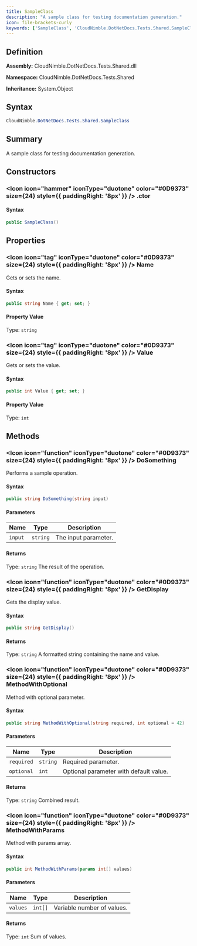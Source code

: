 ```yaml
---
title: SampleClass
description: "A sample class for testing documentation generation."
icon: file-brackets-curly
keywords: ['SampleClass', 'CloudNimble.DotNetDocs.Tests.Shared.SampleClass', 'CloudNimble.DotNetDocs.Tests.Shared', 'class', 'System.Object']
---
```


## Definition

**Assembly:** CloudNimble.DotNetDocs.Tests.Shared.dll

**Namespace:** CloudNimble.DotNetDocs.Tests.Shared

**Inheritance:** System.Object

## Syntax

```csharp
CloudNimble.DotNetDocs.Tests.Shared.SampleClass
```

## Summary

A sample class for testing documentation generation.

## Constructors

### <Icon icon="hammer" iconType="duotone" color="#0D9373" size={24} style={{ paddingRight: '8px' }} />  .ctor

#### Syntax

```csharp
public SampleClass()
```

## Properties

### <Icon icon="tag" iconType="duotone" color="#0D9373" size={24} style={{ paddingRight: '8px' }} />  Name

Gets or sets the name.

#### Syntax

```csharp
public string Name { get; set; }
```

#### Property Value

Type: `string`

### <Icon icon="tag" iconType="duotone" color="#0D9373" size={24} style={{ paddingRight: '8px' }} />  Value

Gets or sets the value.

#### Syntax

```csharp
public int Value { get; set; }
```

#### Property Value

Type: `int`

## Methods

### <Icon icon="function" iconType="duotone" color="#0D9373" size={24} style={{ paddingRight: '8px' }} />  DoSomething

Performs a sample operation.

#### Syntax

```csharp
public string DoSomething(string input)
```

#### Parameters

| Name | Type | Description |
|------|------|-------------|
| `input` | `string` | The input parameter. |

#### Returns

Type: `string`
The result of the operation.

### <Icon icon="function" iconType="duotone" color="#0D9373" size={24} style={{ paddingRight: '8px' }} />  GetDisplay

Gets the display value.

#### Syntax

```csharp
public string GetDisplay()
```

#### Returns

Type: `string`
A formatted string containing the name and value.

### <Icon icon="function" iconType="duotone" color="#0D9373" size={24} style={{ paddingRight: '8px' }} />  MethodWithOptional

Method with optional parameter.

#### Syntax

```csharp
public string MethodWithOptional(string required, int optional = 42)
```

#### Parameters

| Name | Type | Description |
|------|------|-------------|
| `required` | `string` | Required parameter. |
| `optional` | `int` | Optional parameter with default value. |

#### Returns

Type: `string`
Combined result.

### <Icon icon="function" iconType="duotone" color="#0D9373" size={24} style={{ paddingRight: '8px' }} />  MethodWithParams

Method with params array.

#### Syntax

```csharp
public int MethodWithParams(params int[] values)
```

#### Parameters

| Name | Type | Description |
|------|------|-------------|
| `values` | `int[]` | Variable number of values. |

#### Returns

Type: `int`
Sum of values.

